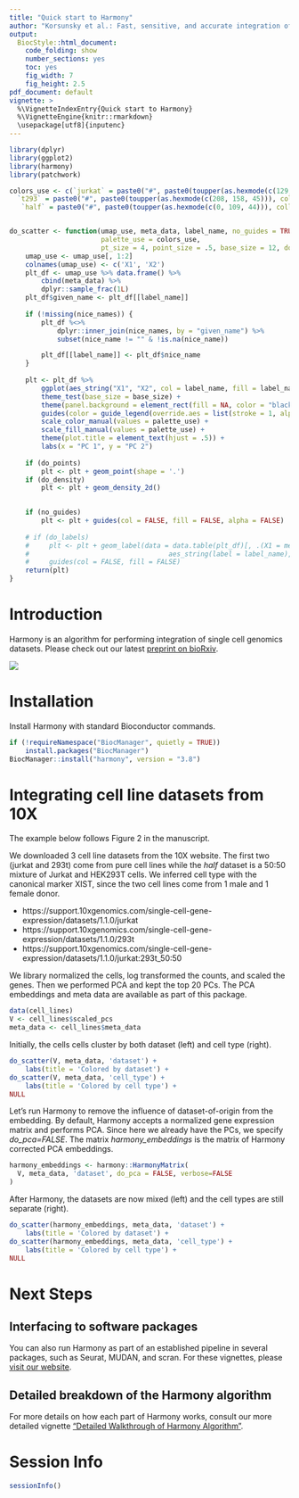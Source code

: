 ```yaml
---
title: "Quick start to Harmony"
author: "Korsunsky et al.: Fast, sensitive, and accurate integration of single cell data with Harmony"
output:
  BiocStyle::html_document:
    code_folding: show
    number_sections: yes
    toc: yes  
    fig_width: 7
    fig_height: 2.5
pdf_document: default
vignette: >
  %\VignetteIndexEntry{Quick start to Harmony}
  %\VignetteEngine{knitr::rmarkdown}
  \usepackage[utf8]{inputenc}
---
```



```r
library(dplyr)
library(ggplot2)
library(harmony)
library(patchwork)
```

```r
colors_use <- c(`jurkat` = paste0("#", paste0(toupper(as.hexmode(c(129, 15, 124))), collapse = "")),
  `t293` = paste0("#", paste0(toupper(as.hexmode(c(208, 158, 45))), collapse = "")),
   `half` = paste0("#", paste0(toupper(as.hexmode(c(0, 109, 44))), collapse = "")))


do_scatter <- function(umap_use, meta_data, label_name, no_guides = TRUE, do_labels = TRUE, nice_names, 
                       palette_use = colors_use,
                       pt_size = 4, point_size = .5, base_size = 12, do_points = TRUE, do_density = FALSE, h = 6, w = 8) {
    umap_use <- umap_use[, 1:2]
    colnames(umap_use) <- c('X1', 'X2')
    plt_df <- umap_use %>% data.frame() %>% 
        cbind(meta_data) %>% 
        dplyr::sample_frac(1L) 
    plt_df$given_name <- plt_df[[label_name]]
    
    if (!missing(nice_names)) {
        plt_df %<>%
            dplyr::inner_join(nice_names, by = "given_name") %>% 
            subset(nice_name != "" & !is.na(nice_name))

        plt_df[[label_name]] <- plt_df$nice_name        
    }
        
    plt <- plt_df %>% 
        ggplot(aes_string("X1", "X2", col = label_name, fill = label_name)) + 
        theme_test(base_size = base_size) + 
        theme(panel.background = element_rect(fill = NA, color = "black")) + 
        guides(color = guide_legend(override.aes = list(stroke = 1, alpha = 1, shape = 16, size = 4)), alpha = FALSE) +
        scale_color_manual(values = palette_use) + 
        scale_fill_manual(values = palette_use) +    
        theme(plot.title = element_text(hjust = .5)) + 
        labs(x = "PC 1", y = "PC 2") 
    
    if (do_points) 
        plt <- plt + geom_point(shape = '.')
    if (do_density) 
        plt <- plt + geom_density_2d()    
        

    if (no_guides)
        plt <- plt + guides(col = FALSE, fill = FALSE, alpha = FALSE)
    
    # if (do_labels) 
    #     plt <- plt + geom_label(data = data.table(plt_df)[, .(X1 = mean(X1), X2 = mean(X2)), by = label_name], label.size = NA,
    #                                   aes_string(label = label_name), color = "white", size = pt_size, alpha = 1, segment.size = 0) + 
    #     guides(col = FALSE, fill = FALSE)
    return(plt)
}

```

# Introduction

Harmony is an algorithm for performing integration of single cell genomics datasets. Please check out our latest [preprint on bioRxiv](https://www.biorxiv.org/content/10.1101/461954v2). 

![](main.jpg)

# Installation

Install Harmony with standard Bioconductor commands. 

```r
if (!requireNamespace("BiocManager", quietly = TRUE))
    install.packages("BiocManager")
BiocManager::install("harmony", version = "3.8")

```

# Integrating cell line datasets from 10X

The example below follows Figure 2 in the manuscript. 

We downloaded 3 cell line datasets from the 10X website. The first two (jurkat and 293t) come from pure cell lines while the *half* dataset is a 50:50 mixture of Jurkat and HEK293T cells. We inferred cell type with the canonical marker XIST, since the two cell lines come from 1 male and 1 female donor. 

* https://support.10xgenomics.com/single-cell-gene-expression/datasets/1.1.0/jurkat
* https://support.10xgenomics.com/single-cell-gene-expression/datasets/1.1.0/293t
* https://support.10xgenomics.com/single-cell-gene-expression/datasets/1.1.0/jurkat:293t_50:50

We library normalized the cells, log transformed the counts, and scaled the genes. Then we performed PCA and kept the top 20 PCs. The PCA embeddings and meta data are available as part of this package. 


```r
data(cell_lines)
V <- cell_lines$scaled_pcs
meta_data <- cell_lines$meta_data

```

Initially, the cells cells cluster by both dataset (left) and cell type (right). 

```r
do_scatter(V, meta_data, 'dataset') + 
    labs(title = 'Colored by dataset') +
do_scatter(V, meta_data, 'cell_type') + 
    labs(title = 'Colored by cell type') +
NULL
```

Let's run Harmony to remove the influence of dataset-of-origin from the embedding. By default, Harmony accepts a normalized gene expression matrix and performs PCA. Since here we already have the PCs, we specify *do_pca=FALSE*. The matrix *harmony_embeddings* is the matrix of Harmony corrected PCA embeddings. 

```r
harmony_embeddings <- harmony::HarmonyMatrix(
  V, meta_data, 'dataset', do_pca = FALSE, verbose=FALSE
)

```

After Harmony, the datasets are now mixed (left) and the cell types are still separate (right). 

```r
do_scatter(harmony_embeddings, meta_data, 'dataset') + 
    labs(title = 'Colored by dataset') +
do_scatter(harmony_embeddings, meta_data, 'cell_type') + 
    labs(title = 'Colored by cell type') +
NULL
```

# Next Steps

## Interfacing to software packages

You can also run Harmony as part of an established pipeline in several packages, such as Seurat, MUDAN, and scran. For these vignettes, please [visit our website](software.broadinstitute.org/harmony). 


## Detailed breakdown of the Harmony algorithm

For more details on how each part of Harmony works, consult our more detailed vignette ["Detailed Walkthrough of Harmony Algorithm"](software.broadinstitute.org/harmony/vignettes/walkthrough.html). 

# Session Info

```r
sessionInfo()
```









